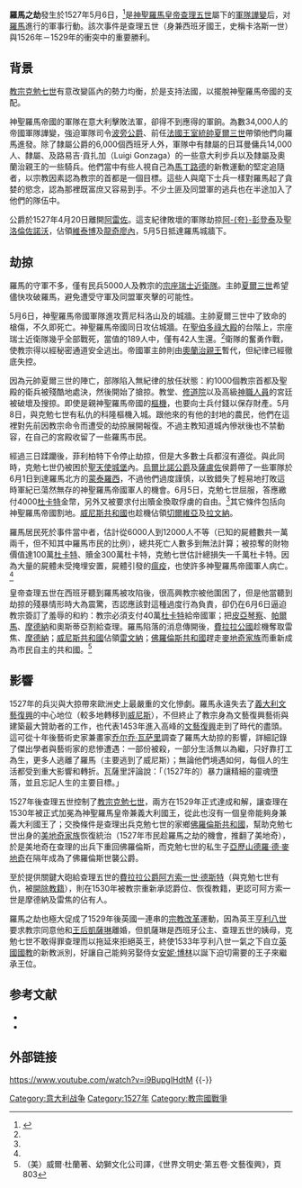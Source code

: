 {{Refimprove|time=2020-01-17T18:31:39+00:00}}
{{NoteTA
|1=zh-hant:克萊孟; zh-hans:克莱孟; zh-hk:克勉;
}}
{{for|史上曾發生過的各次羅馬之劫|羅馬之劫}}
{{Infobox Military Conflict
|conflict=罗马之劫
|image=[[File:Sack_of_Rome_of_1527_by_Johannes_Lingelbach_17th_century.jpg|300px]]
|caption=1527年罗马之劫，17世纪作品
|partof=科涅克联盟战争
|date=1527年5月6日
|place=[[教宗國|教宗國]] [[罗马|罗马]]
|result=西班牙和神圣罗马帝国取得决定性胜利
|combatant1=[[File:Emblem_of_the_Papacy_SE.svg|16px]] [[教宗国|教宗国]]
|combatant2=[[File:Charles_V_Arms-personal.svg|16px]] [[查理五世_(神圣罗马帝国)|查理五世帝国]]:<br />
* [[File:Flag_of_New_Spain.svg|border]] [[西班牙哈布斯堡王朝|西班牙哈布斯堡王朝]]
* [[File:Banner_of_the_Holy_Roman_Emperor_(after_1400).svg|16px]] [[神圣罗马帝国|神圣罗马帝国]]
[[File:Coat_of_arms_of_the_House_of_Gonzaga-Guastalla.svg|16px]] [[瓜斯塔拉伯国|瓜斯塔拉伯国]]
|commander1=[[File:Emblem_of_the_Papacy_SE.svg|16px]] [[教宗克勉七世|教宗克勉七世]]{{POW}}<br />[[File:Emblem_of_the_Papacy_SE.svg|16px]] [[卡斯帕·罗伊斯|卡斯帕·罗伊斯]]{{KIA}}<br />[[File:Emblem_of_the_Papacy_SE.svg|16px]] [[伦佐·迪·切里|伦佐·迪·切里]]
|commander2=[[File:Charles_V_Arms-personal.svg|16px]] [[夏爾三世·德·波旁|夏爾·波旁]]{{KIA}}<br />[[File:Charles_V_Arms-personal.svg|16px]] 菲利伯·沙隆{{WIA}}
|strength1=民兵5,000人<br />[[宗座瑞士近卫队|宗座瑞士近卫队]]189人
|strength2=20,000人
|casualties1=500人死伤或被俘
|casualties2=不明
|casualties3=45,000名平民死伤或被逐
}}
{{Campaignbox 干邑同盟戰爭}}

'''羅馬之劫'''發生於1527年5月6日，<ref name=va1>{{Cite web |url=http://www.vatican.va/roman_curia/swiss_guard/swissguard/storia_en.htm |title= The Swiss Guard - History |accessdate=2009-11-08 |work= |publisher= |date= }}</ref>是[[查理五世_(神圣罗马帝国)|神聖羅馬皇帝查理五世]]屬下的[[军事政变|軍隊譁變]]后，对[[羅馬|羅馬]]進行的軍事行動。該次事件是查理五世（身兼西班牙國王，史稱卡洛斯一世）與1526年－1529年{{link-en|科涅克同盟|War of the League of Cognac}}的衝突中的重要勝利。

== 背景 ==
[[教宗克勉七世|教宗克勉七世]]有意改變區內的勢力均衡，於是支持法國，以擺脫神聖羅馬帝國的支配。

神聖羅馬帝國的軍隊在意大利擊敗法軍，卻得不到應得的軍餉。為數34,000人的帝國軍隊譁變，強迫軍隊司令[[波旁公爵|波旁公爵]]、前任[[法蘭西王室統帥|法國王室統帥]][[夏爾三世·德·波旁|夏爾三世]]帶領他們向羅馬進發。除了隸屬公爵的6,000個西班牙人外，軍隊中有隸屬{{Tsl|en|Georg von Frundsberg|喬治·馮·佛朗斯堡}}的日耳曼傭兵14,000人、隸屬{{Tsl|en|Fabrizio Maramaldo|法布里奇奧·馬拉馬爾多}}、{{Tsl|en|Pompeo Colonna|朋佩歐·科隆納}}及路易吉·貢扎加（Luigi Gonzaga）的一些意大利步兵以及隸屬{{Tsl|en|Ferrante Gonzaga|費蘭特·貢扎加}}及奧蘭治親王{{Tsl|en|Philibert of Chalon|沙隆的菲利柏特}}的一些騎兵。他們當中有些人視自己為[[馬丁路德|馬丁路德]]的新教運動的堅定追隨者，以宗教因素認為教宗的首都是一個目標。這些人與麾下士兵一樣對羅馬起了貪婪的慾念，認為那裡既富庶又容易到手。不少土匪及同盟軍的逃兵也在半途加入了他們的隊伍中。

公爵於1527年4月20日離開[[阿雷佐|阿雷佐]]。這支紀律敗壞的軍隊劫掠[[阿夸彭登泰|阿-{夸}-彭登泰]]及[[聖洛倫佐諾沃|聖洛倫佐諾沃]]，佔領[[維泰博|維泰博]]及[[龍奇廖內|龍奇廖內]]，5月5日抵達羅馬城牆下。

== 劫掠 ==
羅馬的守軍不多，僅有民兵5000人及教宗的[[宗座瑞士近衛隊|宗座瑞士近衛隊]]。主帥[[夏爾三世·德·波旁|夏爾三世]]希望儘快攻破羅馬，避免遭受守軍及同盟軍夾擊的可能性。

5月6日，神聖羅馬帝國軍隊進攻賈尼科洛山及{{Tsl|en|Vatican Hill|梵蒂岡山}}的城牆。主帥夏爾三世中了致命的槍傷，不久即死亡。神聖羅馬帝國同日攻佔城牆。在[[聖伯多祿大殿|聖伯多祿大殿]]的台階上，宗座瑞士近衛隊幾乎全部戰死，當值的189人中，僅有42人生還。<ref name=va1/>衛隊的奮勇作戰，使教宗得以經秘密通道安全逃出。帝國軍主帥則由[[奧蘭治親王|奧蘭治親王]]{{le|沙隆的菲利柏特|Philibert of Chalon|菲利柏特}}暫代，但紀律已經徹底失控。

因為元帥夏爾三世的陣亡，部隊陷入無紀律的放任狀態：約1000個教宗首都及聖殿的衛兵被殘酷地處決，然後開始了搶掠。教堂、[[修道院|修道院]]以及高級[[神職人員|神職人員]]的宮廷被破壞及搜掠。即使是親神聖羅馬帝國的[[樞機|樞機]]，也要向士兵付錢以保存財產。5月8日，與克勉七世有私仇的科隆樞機入城。跟他來的有他的封地的農民，他們在這裡對先前因教宗命令而遭受的劫掠展開報復。不過主教知道城內慘狀後也不禁動容，在自己的宮殿收留了一些羅馬市民。

經過三日蹂躪後，菲利柏特下令停止劫掠，但是大多數士兵都沒有遵從。與此同時，克勉七世仍被困於[[聖天使城堡|聖天使城堡]]內。[[烏爾比諾公爵|烏爾比諾公爵]]{{Tsl|en|Francesco Maria I della Rovere, Duke of Urbino|弗朗切斯科·瑪麗亞一世·德拉羅維雷}}及[[薩盧佐|薩盧佐]]侯爵{{Tsl|en|Michele Antonio, Marquess of Saluzzo|薩盧佐的米凱萊·安東尼奧}}帶了一些軍隊於6月1日到達羅馬北方的[[蒙泰羅西|蒙泰羅西]]，不過他們過度謹慎，以致錯失了輕易地打敗這時軍紀已蕩然無存的神聖羅馬帝國軍人的機會。6月5日，克勉七世屈服，答應繳付4000[[杜卡特|杜卡特]]金幣，另外又被要求付出贖金換取俘虜的自由。<ref name=va1/>其它條件包括向神聖羅馬帝國割地。[[威尼斯共和國|威尼斯共和國]]也趁機佔領[[切爾維亞|切爾維亞]]及[[拉文納|拉文納]]。

羅馬居民死於事件當中者，估計從6000人到12000人不等（已知的屍體數共一萬兩千，但不知其中羅馬市民的比例），總共死亡人數多到無法計算；被掠奪的財物價值達100萬[[杜卡特|杜卡特]]、贖金300萬杜卡特，克勉七世估計總損失一千萬杜卡特。因為大量的屍體未受掩埋安置，屍體引發的[[瘟疫|瘟疫]]，也使許多神聖羅馬帝國軍人病亡。<ref name=va1/>

皇帝查理五世在西班牙聽到羅馬被攻陷後，很高興教宗被他圍困了，但是他當聽到劫掠的殘暴情形時大為震驚，否認應該對這種過度行為負責，卻仍在6月6日逼迫教宗簽訂了羞辱的和約：教宗必須支付40萬[[杜卡特|杜卡特]]給帝國軍；把[[皮亞琴察|皮亞琴察]]、[[帕爾馬_(意大利)|帕爾馬]]、[[摩德納|摩德納]]和奧斯蒂亞割給查理。羅馬陷落的消息傳開後，[[費拉拉公國|費拉拉公國]]趁機奪取雷焦、[[摩德納|摩德納]]；[[威尼斯共和國|威尼斯共和國]]佔領[[雷文納|雷文納]]；[[佛羅倫斯共和國|佛羅倫斯共和國]]趕走[[麥地奇家族|麥地奇家族]]而重新成為市民自主的共和國。<ref>（美）威爾·杜蘭著、幼獅文化公司譯，《世界文明史‧第五卷‧文藝復興》，頁803</ref>

== 影響 ==
1527年的兵災與大掠帶來歐洲史上最嚴重的文化慘劇。羅馬永遠失去了[[義大利文藝復興|義大利文藝復興]]的中心地位（較多地轉移到[[威尼斯|威尼斯]]），不但終止了教宗身為文藝復興藝術與建築最大贊助者的工作，也代表1453年進入高峰的[[文藝復興|文藝復興]]走到了時代的盡頭。這可從十年後藝術史家兼畫家[[乔尔乔·瓦萨里|乔尔乔·瓦萨里]]調查了羅馬大劫掠的影響，詳細記錄了傑出學者與藝術家的悲慘遭遇：一部份被殺，一部分生活無以為繼，只好靠打工為生，更多人逃離了羅馬（主要逃到了威尼斯）；無論他們境遇如何，每個人的生活都受到重大影響和轉折。瓦薩里評論說：「（1527年的）暴力讓精細的靈魂墮落，並且忘記人生的主要目標。」

1527年後查理五世控制了[[教宗克勉七世|教宗克勉七世]]，兩方在1529年正式達成和解，讓查理在1530年被正式加冕為神聖羅馬皇帝兼義大利國王，從此也沒有一個皇帝能夠身兼義大利國王了；交換條件是查理出兵克勉七世的家鄉[[佛羅倫斯共和國|佛羅倫斯共和國]]，幫助克勉七世出身的[[美地奇家族|美地奇家族]]恢復統治（1527年市民趁羅馬之劫的機會，推翻了美地奇），於是美地奇在查理的出兵下重回佛羅倫斯，而克勉七世的私生子[[亞歷山德羅·德·麥地奇|亞歷山德羅·德·麥地奇]]在隔年成為了佛羅倫斯世襲公爵。

至於提供關鍵大砲給查理五世的[[費拉拉公爵|費拉拉公爵]][[阿方索一世·德斯特|阿方索一世·德斯特]]（與克勉七世有仇，被[[绝罚|開除教籍]]），則在1530年被教宗重新承認爵位、恢復教籍，更認可阿方索一世是摩德納及雷焦的佔有人。

羅馬之劫也極大促成了1529年後英國一連串的[[宗教改革|宗教改革]]運動，因為英王[[亨利八世|亨利八世]]要求教宗同意他和[[阿拉貢的凱瑟琳|王后凱薩琳]]離婚，但凱薩琳是西班牙公主、查理五世的姨母，克勉七世不敢得罪查理而以拖延來拒絕英王，終使1533年亨利八世一氣之下自立[[英國國教|英國國教]]的新教派別，好讓自己能夠另娶侍女[[安妮·博林|安妮·博林]]以誕下迫切需要的王子來繼承王位。

== 参考文献 ==
{{Reflist}}
* {{cite book|last = Froude |first = James Anthony |title = The Divorce Of Catherine Of Aragon |year = 1891 |publisher = Kessinger Publishing, reprint 2005 |ISBN = 1417971096 |url = http://books.google.ie/books?id=n-Ecc8SnlC0C |deadurl = yes |archiveurl = https://web.archive.org/web/20141110231916/http://books.google.ie/books?id=n-Ecc8SnlC0C |archivedate = 2014-11-10}}
* {{cite book |last = Holmes |first = David L. |title = A Brief History of the Episcopal Church |year = 1993 |publisher= Continuum International Publishing Group |ISBN=1563380609 |url = http://books.google.ie/books?id=BsV-qSRKAnAC}}

== 外部链接 ==
{{Commons|Category:Sack of Rome (1527)|羅馬之劫 (1527年)}}
https://www.youtube.com/watch?v=i9BupglHdtM
{{-}}
{{教宗相关}}
{{天主教会史}}

{{Authority control}}
[[Category:意大利战争|Category:意大利战争]]
[[Category:1527年|Category:1527年]]
[[Category:教宗國戰爭|Category:教宗國戰爭]]